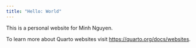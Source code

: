 ```yaml
---
title: "Hello: World"
---
```


This is a personal website for Minh Nguyen.

To learn more about Quarto websites visit <https://quarto.org/docs/websites>.
